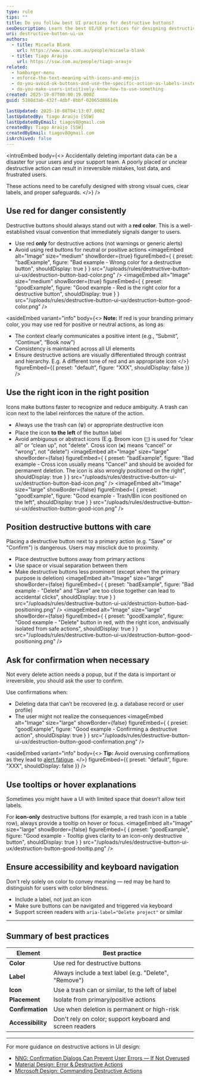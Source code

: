 ```yaml
---
type: rule
tips: ""
title: Do you follow best UI practices for destructive buttons?
seoDescription: Learn the best UI/UX practices for designing destructive buttons, including placement, color, icons, confirmation steps, and accessibility.
uri: destructive-button-ui-ux
authors:
  - title: Micaela Blank
    url: https://www.ssw.com.au/people/micaela-blank
  - title: Tiago Araujo
    url: https://ssw.com.au/people/tiago-araujo
related:
  - hamburger-menu
  - enforce-the-text-meaning-with-icons-and-emojis
  - do-you-avoid-ok-buttons-and-use-the-specific-action-as-labels-instead
  - do-you-make-users-intuitively-know-how-to-use-something
created: 2025-10-07T00:00:19.000Z
guid: 5108d3ab-432f-4dbf-8bbf-02065d8661de

lastUpdated: 2025-10-08T04:13:07.000Z
lastUpdatedBy: Tiago Araújo [SSW]
lastUpdatedByEmail: tiagov8@gmail.com
createdBy: Tiago Araújo [SSW]
createdByEmail: tiagov8@gmail.com
isArchived: false
---
```


<introEmbed
  body={<>
Accidentally deleting important data can be a disaster for your users and your support team. A poorly placed or unclear destructive action can result in irreversible mistakes, lost data, and frustrated users.

These actions need to be carefully designed with strong visual cues, clear labels, and proper safeguards.
  </>}
/>
## Use red for danger consistently

Destructive buttons should always stand out with a **red color**. This is a well-established visual convention that immediately signals danger to users.

* Use red **only** for destructive actions (not warnings or generic alerts)
* Avoid using red buttons for neutral or positive actions
<imageEmbed
  alt="Image"
  size="medium"
  showBorder={true}
  figureEmbed={ {
    preset: "badExample",
    figure: "Bad example - Wrong color for a destructive button",
    shouldDisplay: true
  } }
  src="/uploads/rules/destructive-button-ui-ux/destruction-button-bad-color.png"
/>
<imageEmbed
  alt="Image"
  size="medium"
  showBorder={true}
  figureEmbed={ {
    preset: "goodExample",
    figure: "Good example - Red is the right color for a destructive button",
    shouldDisplay: true
  } }
  src="/uploads/rules/destructive-button-ui-ux/destruction-button-good-color.png"
/>

<asideEmbed
  variant="info"
  body={<>
    **Note:** If red is your branding primary color, you may use red for positive or neutral actions, as long as:

* The context clearly communicates a positive intent (e.g., “Submit”, “Continue”, “Book now”)
* Consistency is maintained across all UI elements
* Ensure destructive actions are visually differentiated through contrast and hierarchy. E.g. A different tone of red and an appropriate icon
  </>}
  figureEmbed={{
    preset: "default",
    figure: "XXX",
    shouldDisplay: false
  }}
/>

## Use the right icon in the right position

Icons make buttons faster to recognize and reduce ambiguity. A trash can icon next to the label reinforces the nature of the action.

* Always use the trash can (`🗑️`) or appropriate destructive icon
* Place the icon **to the left** of the button label
* Avoid ambiguous or abstract icons (E.g. Broom icon (`🧹`) is used for “clear all” or “clean up", not "delete". Cross icon (`❌`) means “cancel” or "wrong", not "delete")
<imageEmbed
  alt="Image"
  size="large"
  showBorder={false}
  figureEmbed={ {
    preset: "badExample",
    figure: "Bad example - Cross icon usually means \"Cancel\" and should be avoided for permanent deletion. The icon is also wrongly positioned on the right",
    shouldDisplay: true
  } }
  src="/uploads/rules/destructive-button-ui-ux/destruction-button-bad-icon.png"
/>
<imageEmbed
  alt="Image"
  size="large"
  showBorder={false}
  figureEmbed={ {
    preset: "goodExample",
    figure: "Good example - Trash/Bin icon positioned on the left",
    shouldDisplay: true
  } }
  src="/uploads/rules/destructive-button-ui-ux/destruction-button-good-icon.png"
/>

## Position destructive buttons with care

Placing a destructive button next to a primary action (e.g. "Save" or "Confirm") is dangerous. Users may misclick due to proximity.

* Place destructive buttons away from primary actions
* Use space or visual separation between them
* Make destructive buttons less prominent (except when the primary purpose is deletion)
<imageEmbed
  alt="Image"
  size="large"
  showBorder={false}
  figureEmbed={ {
    preset: "badExample",
    figure: "Bad example - \"Delete\" and \"Save\" are too close together can lead to accidental clicks",
    shouldDisplay: true
  } }
  src="/uploads/rules/destructive-button-ui-ux/destruction-button-bad-positioning.png"
/>
<imageEmbed
  alt="Image"
  size="large"
  showBorder={false}
  figureEmbed={ {
    preset: "goodExample",
    figure: "Good example - \"Delete\" button in red, with the right icon, andvisually isolated from safe actions",
    shouldDisplay: true
  } }
  src="/uploads/rules/destructive-button-ui-ux/destruction-button-good-positioning.png"
/>

## Ask for confirmation when necessary

Not every delete action needs a popup, but if the data is important or irreversible, you should ask the user to confirm.

Use confirmations when:

* Deleting data that can’t be recovered (e.g. a database record or user profile)
* The user might not realize the consequences
<imageEmbed
  alt="Image"
  size="large"
  showBorder={false}
  figureEmbed={ {
    preset: "goodExample",
    figure: "Good example - Confirming a destructive action",
    shouldDisplay: true
  } }
  src="/uploads/rules/destructive-button-ui-ux/destruction-button-good-confirmation.png"
/>

<asideEmbed
  variant="info"
  body={<>
    **Tip:** Avoid overusing confirmations as they lead to [alert fatigue](https://www.magicbell.com/blog/alert-fatigue).
  </>}
  figureEmbed={{
    preset: "default",
    figure: "XXX",
    shouldDisplay: false
  }}
/>

## Use tooltips or hover explanations

Sometimes you might have a UI with limited space that doesn’t allow text labels.

For **icon-only** destructive buttons (for example, a red trash icon in a table row), always provide a tooltip on hover or focus.
<imageEmbed
  alt="Image"
  size="large"
  showBorder={false}
  figureEmbed={ {
    preset: "goodExample",
    figure: "Good example - Tooltip gives clarity to an icon-only destructive button",
    shouldDisplay: true
  } }
  src="/uploads/rules/destructive-button-ui-ux/destruction-button-good-tooltip.png"
/>

## Ensure accessibility and keyboard navigation

Don't rely solely on color to convey meaning — red may be hard to distinguish for users with color blindness.

* Include a label, not just an icon
* Make sure buttons can be navigated and triggered via keyboard
* Support screen readers with `aria-label="Delete project"` or similar

---

## Summary of best practices

| **Element**        | **Best practice**                                                 |
|--------------------|-------------------------------------------------------------------|
| **Color**          | Use red for destructive buttons                                   |
| **Label**          | Always include a text label (e.g. "Delete", "Remove")             |
| **Icon**           | Use a trash can or similar, to the left of label                  |
| **Placement**      | Isolate from primary/positive actions                             |
| **Confirmation**   | Use when deletion is permanent or high-risk                       |
| **Accessibility**  | Don't rely on color; support keyboard and screen readers          |

---

For more guidance on destructive actions in UI design:

* [NNG: Confirmation Dialogs Can Prevent User Errors — If Not Overused](https://www.nngroup.com/articles/confirmation-dialog/)
* [Material Design: Error & Destructive Actions](https://m3.material.io/foundations/error-handling/overview)
* [Microsoft Design: Commanding Destructive Actions](https://learn.microsoft.com/en-us/windows/apps/design/controls/buttons#destructive-commands)
